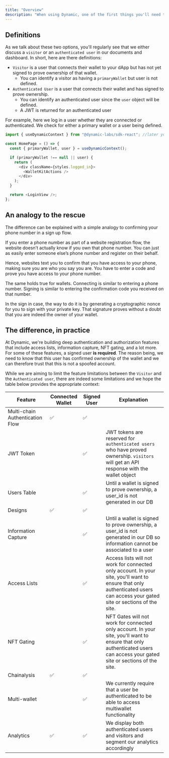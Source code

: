 ```yaml
---
title: "Overview"
description: "When using Dynamic, one of the first things you'll need to decide is whether you want to have users sign to prove ownership of their wallets or if you just want them to connect their wallets."
---
```


## Definitions

As we talk about these two options, you'll regularly see that we either discuss a `visitor` or an `authenticated user` in our documents and dashboard. In short, here are there definitions:

- `Visitor` is a user that connects their wallet to your dApp but has not yet signed to prove ownership of that wallet.
  - You can identify a visitor as having a `primaryWallet` but user is not defined.
- `Authenticated User` is a user that connects their wallet and has signed to prove ownership.
  - You can identify an authenticated user since the `user` object will be defined.
  - A JWT is returned for an authenticated user

For example, here we log in a user whether they are connected or authenticated. We check for either a primary wallet or a user being defined.

```typescript TypeScript
import { useDynamicContext } from "@dynamic-labs/sdk-react"; //later you will read about dynamicContext

const HomePage = () => {
  const { primaryWallet, user } = useDynamicContext();

  if (primaryWallet !== null || user) {
    return (
      <div className={styles.logged_in}>
        <WalletKitActions />
      </div>
    );
  }

  return <LoginView />;
};
```

## An analogy to the rescue

The difference can be explained with a simple analogy to confirming your phone number in a sign up flow.

If you enter a phone number as part of a website registration flow, the website doesn’t actually know if you own that phone number. You can just as easily enter someone else’s phone number and register on their behalf.

Hence, websites text you to confirm that you have access to your phone, making sure you are who you say you are. You have to enter a code and prove you have access to your phone number.

The same holds true for wallets. Connecting is similar to entering a phone number. Signing is similar to entering the confirmation code you received on that number.

In the sign in case, the way to do it is by generating a cryptographic nonce for you to sign with your private key. That signature proves without a doubt that you are indeed the owner of your wallet.

## The difference, in practice

At Dynamic, we're building deep authentication and authorization features that include access lists, information capture, NFT gating, and a lot more. For some of these features, a signed user **is required**. The reason being, we need to know that this user has confirmed ownership of the wallet and we can therefore trust that this is not a spoofed account.

While we are aiming to limit the feature limitations between the `Visitor` and the `Authenticated user`, there are indeed some limitations and we hope the table below provides the appropriate context:

| Feature                         | Connected Wallet | Signed User | Explanation                                                                                                                                                                  |
| ------------------------------- | ---------------- | ----------- | ---------------------------------------------------------------------------------------------------------------------------------------------------------------------------- |
| Multi-chain Authentication Flow | ✅               | ✅          |                                                                                                                                                                              |
| JWT Token                       |                  | ✅          | JWT tokens are reserved for `authenticated users` who have proved ownership. `visitors` will get an API response with the wallet object                                      |
| Users Table                     |                  | ✅          | Until a wallet is signed to prove ownership, a user_id is not generated in our DB                                                                                            |
| Designs                         | ✅               | ✅          |                                                                                                                                                                              |
| Information Capture             |                  | ✅          | Until a wallet is signed to prove ownership, a user_id is not generated in our DB so information cannot be associated to a user                                              |
| Access Lists                    |                  | ✅          | Access lists will not work for connected only account. In your site, you'll want to ensure that only authenticated users can access your gated site or sections of the site. |
| NFT Gating                      |                  | ✅          | NFT Gates will not work for connected only account. In your site, you'll want to ensure that only authenticated users can access your gated site or sections of the site.    |
| Chainalysis                     | ✅               | ✅          |                                                                                                                                                                              |
| Multi-wallet                    |                  | ✅          | We currently require that a user be authenticated to be able to access multiwallet functionality                                                                             |
| Analytics                       | ✅               | ✅          | We display both authenticated users and visitors and segment our analytics accordingly                                                                                       |
